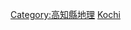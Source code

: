 {{日本行政區劃分類導航|河川}}
{{Commonscat|Rivers of Kochi prefecture}}

[[Category:高知縣地理|Category:高知縣地理]]
[[Category:日本各都道府縣河流|Kochi]]